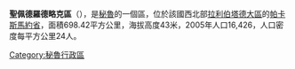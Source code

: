 '''聖佩德羅德略克區'''（{{lang-es|Distrito de San Pedro de Lloc}}），是[[秘魯|秘魯]]的一個區，位於該國西北部[[拉利伯塔德大區|拉利伯塔德大區]]的[[帕卡斯馬約省|帕卡斯馬約省]]，面積698.42平方公里，海拔高度43米，2005年人口16,426，人口密度每平方公里24人。

{{coord|7|25|35.68|S|79|30|14.15|W|source:eswiki_type:city|display=title}}

{{Peru-geo-stub}}
[[Category:秘魯行政區|Category:秘魯行政區]]